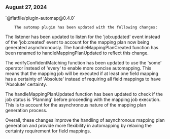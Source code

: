 ### August 27, 2024

<div style={{ display: "table", width: "auto" }}>

  <div style={{ display: "table-row", width: "auto" }}>
      <Snippet file="chips/automations.mdx" />
        <div style={{ float: "left", display: "table-column", paddingLeft: "30px", width: "calc(80% - 30px)" }}>
        `@flatfile/plugin-automap@0.4.0`

        The automap plugin has been updated with the following changes:

The listener has been updated to listen for the 'job:updated' event instead of the 'job:created' event to account for the mapping plan now being generated asynchronously. The handleMappingPlanCreated function has been renamed to handleMappingPlanUpdated to reflect this change.

The verifyConfidentMatching function has been updated to use the 'some' operator instead of 'every' to enable more concise automapping. This means that the mapping job will be executed if at least one field mapping has a certainty of 'Absolute' instead of requiring all field mappings to have 'Absolute' certainty.

The handleMappingPlanUpdated function has been updated to check if the job status is 'Planning' before proceeding with the mapping job execution. This is to account for the asynchronous nature of the mapping plan generation process.

Overall, these changes improve the handling of asynchronous mapping plan generation and provide more flexibility in automapping by relaxing the certainty requirement for field mappings.
        </div>
  </div>

</div>